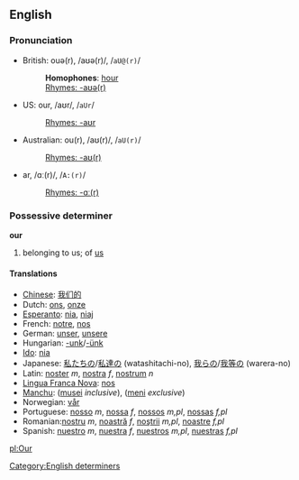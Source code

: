 ==English==
===Pronunciation===
*British: ouə(r), /aʊə(r)/, /<tt>aU@(r)</tt>/
*:'''Homophones''': [[hour]]
*:[[Rhymes:English:-aʊə(r)|Rhymes: -aʊə(r)]]
*US: our, /aʊr/, /<tt>aUr</tt>/
*:[[Rhymes:English:-aʊr|Rhymes: -aʊr]]
*Australian: ou(r), /aʊ(r)/, /<tt>aU(r)</tt>/<!-- my accent at least ([[User:Hippietrail|Hippietrail]] 13:38, 24 Feb 2004 (UTC)) -->
*:[[Rhymes:English:-aʊ(r)|Rhymes: -aʊ(r)]]
<!-- not sure about other dialects/accents and homophones involving our/hour -->
*ar, /ɑː(r)/, /<tt>A:(r)</tt>/
*:[[Rhymes:English:-ɑː(r)|Rhymes: -ɑː(r)]]

===Possessive determiner===
'''our'''

#belonging to us; of [[us]]

====Translations====
*[[Chinese]]: [[我们的]]
*Dutch: [[ons]], [[onze]]
*[[Esperanto]]: [[nia]], [[niaj]]
*French: [[notre]], [[nos]]
*German: [[unser]], [[unsere]]
*Hungarian: [[-unk]]/[[-ünk]]
*[[Ido]]: [[nia]]
*Japanese: [[私たちの]]/[[私達の]] (watashitachi-no), [[我らの]]/[[我等の]] (warera-no)
*Latin: [[noster]] ''m'', [[nostra]] ''f'', [[nostrum]] ''n''
*[[Lingua Franca Nova]]: [[nos]]
*[[Manchu]]: ([[musei]] ''inclusive''), ([[meni]] ''exclusive'')
*Norwegian: [[vår]]
*Portuguese: [[nosso]] ''m'', [[nossa]] ''f'', [[nossos]] ''m,pl'', [[nossas]] ''f,pl''
*Romanian:[[nostru]] ''m'', [[noastră]] ''f'', [[noştrii]] ''m,pl'', [[noastre]] ''f,pl''
*Spanish: [[nuestro]] ''m'', [[nuestra]] ''f'', [[nuestros]] ''m,pl'', [[nuestras]] ''f,pl''


[[Category:English determiners]]

[[pl:Our]]